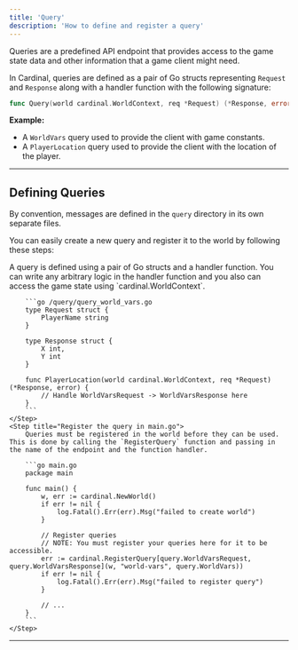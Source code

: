 ```yaml
---
title: 'Query'
description: 'How to define and register a query'
---
```


Queries are a predefined API endpoint that provides access to the game state data and other information that a game client might need.

In Cardinal, queries are defined as a pair of Go structs representing `Request` and `Response` along with a handler function with the following signature:

```go
func Query(world cardinal.WorldContext, req *Request) (*Response, error) {}
```

**Example:**
- A `WorldVars` query used to provide the client with game constants.
- A `PlayerLocation` query used to provide the client with the location of the player.

---

## Defining Queries

By convention, messages are defined in the `query` directory in its own separate files.

You can easily create a new query and register it to the world by following these steps:

<Steps>
    <Step title="Define the request/response struct and the handler function">
        A query is defined using a pair of Go structs and a handler function. You can write any arbitrary logic in the handler function and you also can access the game state using `cardinal.WorldContext`.

        ```go /query/query_world_vars.go
        type Request struct {
            PlayerName string
        }
    
        type Response struct {
            X int,
            Y int
        }
    
        func PlayerLocation(world cardinal.WorldContext, req *Request) (*Response, error) {
            // Handle WorldVarsRequest -> WorldVarsResponse here
        }
        ```
    </Step>
    <Step title="Register the query in main.go">
        Queries must be registered in the world before they can be used. This is done by calling the `RegisterQuery` function and passing in the name of the endpoint and the function handler.

        ```go main.go
        package main

        func main() {
            w, err := cardinal.NewWorld()
            if err != nil {
                log.Fatal().Err(err).Msg("failed to create world")
            }

            // Register queries
            // NOTE: You must register your queries here for it to be accessible.
            err := cardinal.RegisterQuery[query.WorldVarsRequest, query.WorldVarsResponse](w, "world-vars", query.WorldVars))
            if err != nil {
                log.Fatal().Err(err).Msg("failed to register query")
            }

            // ...
        }
        ```
    </Step>
</Steps>

--- 
